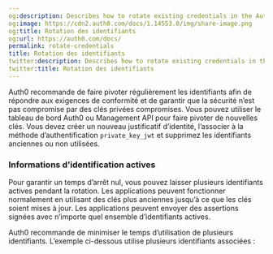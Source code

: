 ```yaml
---
og:description: Describes how to rotate existing credentials in the Auth0 Dashboard.
og:image: https://cdn2.auth0.com/docs/1.14553.0/img/share-image.png
og:title: Rotation des identifiants
og:url: https://auth0.com/docs/
permalink: rotate-credentials
title: Rotation des identifiants
twitter:description: Describes how to rotate existing credentials in the Auth0 Dashboard.
twitter:title: Rotation des identifiants
---
```


Auth0 recommande de faire pivoter régulièrement les identifiants afin de répondre aux exigences de conformité et de garantir que la sécurité n’est pas compromise par des clés privées compromises. Vous pouvez utiliser le tableau de bord Auth0 ou Management API pour faire pivoter de nouvelles clés.  Vous devez créer un nouveau justificatif d’identité, l’associer à la méthode d’authentification `private_key_jwt` et supprimez les identifiants anciennes ou non utilisées.





### Informations d’identification actives

Pour garantir un temps d’arrêt nul, vous pouvez laisser plusieurs identifiants actives pendant la rotation. Les applications peuvent fonctionner normalement en utilisant des clés plus anciennes jusqu’à ce que les clés soient mises à jour. Les applications peuvent envoyer des assertions signées avec n’importe quel ensemble d’identifiants actives.

Auth0 recommande de minimiser le temps d’utilisation de plusieurs identifiants. L’exemple ci-dessous utilise plusieurs identifiants associées :